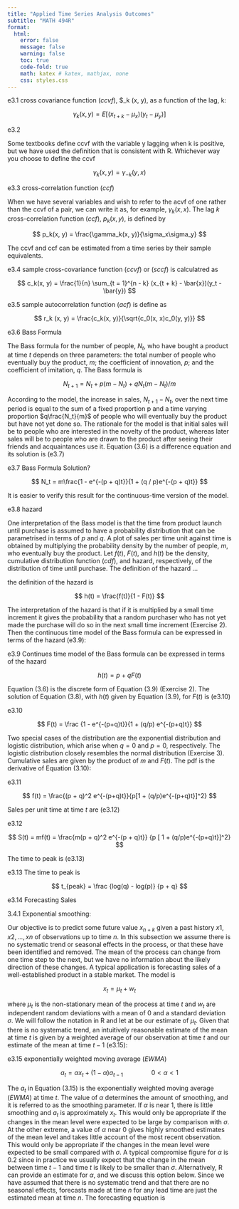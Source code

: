 ```yaml
---
title: "Applied Time Series Analysis Outcomes"
subtitle: "MATH 494R"
format: 
  html:
    error: false
    message: false
    warning: false
    toc: true
    code-fold: true
    math: katex # katex, mathjax, none 
    css: styles.css
---
```


e3.1 cross covariance function ($ccvf$), \$\gamma\_k (x, y), as a function of the lag, k:

$$
\gamma_k (x, y) = E[(x_{t + k} - \mu_x)(y_t - \mu_y)]
$$

e3.2

Some textbooks define ccvf with the variable y lagging when k is positive, but we have used the definition that is consistent with R. Whichever way you choose to define the ccvf

$$
\gamma_k (x, y) = \gamma_{- k} (y, x)
$$

e3.3 cross-correlation function ($ccf$)

When we have several variables and wish to refer to the acvf of one rather than the ccvf of a pair, we can write it as, for example, $γ_k(x,x)$. The lag $k$ cross-correlation function ($ccf$), $p_k(x,y)$, is defined by

$$
p_k(x, y) = \frac{\gamma_k(x, y)}{\sigma_x\sigma_y}
$$

The ccvf and ccf can be estimated from a time series by their sample equivalents.

e3.4 sample cross-covariance function ($ccvf$) or ($sccf$) is calculatred as

$$
c_k(x, y) = \frac{1}{n} \sum_{t = 1}^{n - k} (x_{t + k} - \bar{x})(y_t - \bar{y})
$$

e3.5 sample autocorrelation function ($acf$) is define as

$$
r_k (x, y) = \frac{c_k(x, y)}{\sqrt{c_0(x, x)c_0(y, y)}}
$$

e3.6 Bass Formula

The Bass formula for the number of people, $N_t$, who have bought a product at time $t$ depends on three parameters: the total number of people who eventually buy the product, $m$; the coefficient of innovation, $p$; and the coefficient of imitation, $q$. The Bass formula is

$$
N_{t +1} = N_t + p(m - N_t) + qN_t (m - N_t) / m
$$

According to the model, the increase in sales, $N_{t+1} − N_t$, over the next time period is equal to the sum of a fixed proportion p and a time varying proportion $q\frac{N_t}{m}$ of people who will eventually buy the product but have not yet done so. The rationale for the model is that initial sales will be to people who are interested in the novelty of the product, whereas later sales will be to people who are drawn to the product after seeing their friends and acquaintances use it. Equation (3.6) is a difference equation and its solution is (e3.7)

e3.7 Bass Formula Solution?

$$
N_t = m\frac{1 - e^{-(p + q)t}}{1 + (q / p)e^{-(p + q)t}}
$$

It is easier to verify this result for the continuous-time version of the model.

e3.8 hazard

One interpretation of the Bass model is that the time from product launch until purchase is assumed to have a probability distribution that can be parametrised in terms of $p$ and $q$. A plot of sales per time unit against time is obtained by multiplying the probability density by the number of people, $m$, who eventually buy the product. Let $f(t)$, $F(t)$, and $h(t)$ be the density, cumulative distribution function ($cdf$), and hazard, respectively, of the distribution of time until purchase. The definition of the hazard ...

the definition of the hazard is

$$
h(t) = \frac{f(t)}{1 - F(t)}
$$

The interpretation of the hazard is that if it is multiplied by a small time increment it gives the probability that a random purchaser who has not yet made the purchase will do so in the next small time increment (Exercise 2). Then the continuous time model of the Bass formula can be expressed in terms of the hazard (e3.9):

e3.9 Continues time model of the Bass formula can be expressed in terms of the hazard

$$
h(t) = p + qF(t)
$$

Equation (3.6) is the discrete form of Equation (3.9) (Exercise 2). The solution of Equation (3.8), with $h(t)$ given by Equation (3.9), for $F(t)$ is (e3.10)

e3.10

$$
F(t) = \frac {1 - e^{-(p+q)t}}{1 + (q/p) e^{-(p+q)t}}
$$

Two special cases of the distribution are the exponential distribution and logistic distribution, which arise when $q = 0$ and $p = 0$, respectively. The logistic distribution closely resembles the normal distribution (Exercise 3). Cumulative sales are given by the product of $m$ and $F(t)$. The pdf is the derivative of Equation (3.10):

e3.11

$$
f(t) = \frac{(p + q)^2 e^{-(p+q)t}}{p[1 + (q/p)e^{-(p+q)t}]^2}
$$

Sales per unit time at time $t$ are (e3.12)

e3.12

$$
S(t) = mf(t) = \frac{m(p + q)^2 e^{-(p + q)t}} {p [ 1 + (q/p)e^{-(p+q)t}]^2}
$$

The time to peak is (e3.13)

e3.13 The time to peak is

$$
t_{peak} = \frac {log(q) - log(p)} {p + q}
$$

e3.14 Forecasting Sales

3.4.1 Exponential smoothing:

Our objective is to predict some future value $x_{n+k}$ given a past history ${x1,x2,...,xn}$ of observations up to time $n$. In this subsection we assume there is no systematic trend or seasonal effects in the process, or that these have been identified and removed. The mean of the process can change from one time step to the next, but we have no information about the likely direction of these changes. A typical application is forecasting sales of a well-established product in a stable market. The model is

$$
x_t = \mu_t + w_t
$$

where $\mu_t$ is the non-stationary mean of the process at time $t$ and $w_t$ are independent random deviations with a mean of 0 and a standard deviation $\sigma$. We will follow the notation in R and let at be our estimate of $\mu_t$. Given that there is no systematic trend, an intuitively reasonable estimate of the mean at time $t$ is given by a weighted average of our observation at time $t$ and our estimate of the mean at time $t−1$ (e3.15):

e3.15 exponentially weighted moving average ($EWMA$)

$$
a_t = \alpha x_t + (1 - \alpha)a_{t-1}   \qquad \qquad     0 < \alpha < 1
$$

<!-- the \qquad is to add a space -->

The $a_t$ in Equation (3.15) is the exponentially weighted moving average ($EWMA$) at time $t$. The value of $\alpha$ determines the amount of smoothing, and it is referred to as the smoothing parameter. If $\alpha$ is near 1, there is little smoothing and $a_t$ is approximately $x_t$. This would only be appropriate if the changes in the mean level were expected to be large by comparison with $\sigma$. At the other extreme, a value of $\alpha$ near $0$ gives highly smoothed estimates of the mean level and takes little account of the most recent observation. This would only be appropriate if the changes in the mean level were expected to be small compared with $\sigma$. A typical compromise figure for $\alpha$ is 0.2 since in practice we usually expect that the change in the mean between time $t − 1$ and time $t$ is likely to be smaller than $\sigma$. Alternatively, R can provide an estimate for $\alpha$, and we discuss this option below. Since we have assumed that there is no systematic trend and that there are no seasonal effects, forecasts made at time $n$ for any lead time are just the estimated mean at time $n$. The forecasting equation is
